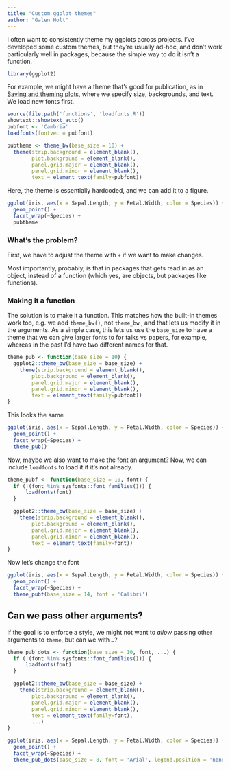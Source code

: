 ```yaml
---
title: "Custom ggplot themes"
author: "Galen Holt"
---
```


I often want to consistently theme my ggplots across projects. I've developed some custom themes, but they're usually ad-hoc, and don't work particularly well in packages, because the simple way to do it isn't a function.

```r
library(ggplot2)
```

For example, we might have a theme that's good for publication, as in [Saving and theming plots](tweaks_tricks.qmd), where we specify size, backgrounds, and text. We load new fonts first.

```r
source(file.path('functions', 'loadfonts.R'))
showtext::showtext_auto()
pubfont <- 'Cambria'
loadfonts(fontvec = pubfont)
```

```r
pubtheme <- theme_bw(base_size = 10) + 
  theme(strip.background = element_blank(),
        plot.background = element_blank(),
        panel.grid.major = element_blank(),
        panel.grid.minor = element_blank(),
        text = element_text(family=pubfont))
```

Here, the theme is essentially hardcoded, and we can add it to a figure.

```r
ggplot(iris, aes(x = Sepal.Length, y = Petal.Width, color = Species)) + 
  geom_point() + 
  facet_wrap(~Species) + 
  pubtheme
```

### What's the problem?

First, we have to adjust the theme with `+` if we want to make changes.

Most importantly, probably, is that in packages that gets read in as an object, instead of a function (which yes, are objects, but packages like functions).

### Making it a function

The solution is to make it a function. This matches how the built-in themes work too, e.g. we add `theme_bw()`, not `theme_bw` , and that lets us modify it in the arguments. As a simple case, this lets us use the `base_size` to have a theme that we can give larger fonts to for talks vs papers, for example, whereas in the past I'd have two different names for that.

```r
theme_pub <- function(base_size = 10) {
  ggplot2::theme_bw(base_size = base_size) +
    theme(strip.background = element_blank(),
        plot.background = element_blank(),
        panel.grid.major = element_blank(),
        panel.grid.minor = element_blank(),
        text = element_text(family=pubfont))
}
```

This looks the same

```r
ggplot(iris, aes(x = Sepal.Length, y = Petal.Width, color = Species)) + 
  geom_point() + 
  facet_wrap(~Species) +
  theme_pub()
```

Now, maybe we also want to make the font an argument? Now, we can include `loadfonts` to load it if it's not already.

```r
theme_pubf <- function(base_size = 10, font) {
  if (!(font %in% sysfonts::font_families())) {
      loadfonts(font)
  }

  ggplot2::theme_bw(base_size = base_size) +
    theme(strip.background = element_blank(),
        plot.background = element_blank(),
        panel.grid.major = element_blank(),
        panel.grid.minor = element_blank(),
        text = element_text(family=font))
}
```

Now let's change the font

```r
ggplot(iris, aes(x = Sepal.Length, y = Petal.Width, color = Species)) + 
  geom_point() + 
  facet_wrap(~Species) +
  theme_pubf(base_size = 14, font = 'Calibri')
```

## Can we pass other arguments?

If the goal is to enforce a style, we might not want to *allow* passing other arguments to `theme`, but can we with `…`?

```r
theme_pub_dots <- function(base_size = 10, font, ...) {
  if (!(font %in% sysfonts::font_families())) {
      loadfonts(font)
  }

  ggplot2::theme_bw(base_size = base_size) +
    theme(strip.background = element_blank(),
        plot.background = element_blank(),
        panel.grid.major = element_blank(),
        panel.grid.minor = element_blank(),
        text = element_text(family=font), 
        ...)
}
```

```r
ggplot(iris, aes(x = Sepal.Length, y = Petal.Width, color = Species)) + 
  geom_point() + 
  facet_wrap(~Species) +
  theme_pub_dots(base_size = 8, font = 'Arial', legend.position = 'none')
```
